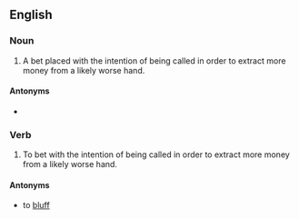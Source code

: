 ==English==

===Noun===
{{en-noun}}

# {{lb|en|poker}} A bet placed with the intention of being called in order to extract more money from a likely worse hand.

====Antonyms====
* {{l|en|bluff}}

===Verb===
{{en-verb|value bet<,,bet>}}

# {{lb|en|poker}} To bet with the intention of being called in order to extract more money from a likely worse hand.

====Antonyms====
* to [[bluff]]